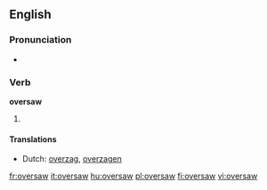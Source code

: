 ==English==

===Pronunciation===
*{{IPA|/'ovəɻsɑʊ/}}

===Verb===
'''oversaw'''

# {{past tense of| to [[oversee]]}}

====Translations====
*Dutch: [[overzag]], [[overzagen]]

[[fr:oversaw]]
[[it:oversaw]]
[[hu:oversaw]]
[[pl:oversaw]]
[[fi:oversaw]]
[[vi:oversaw]]